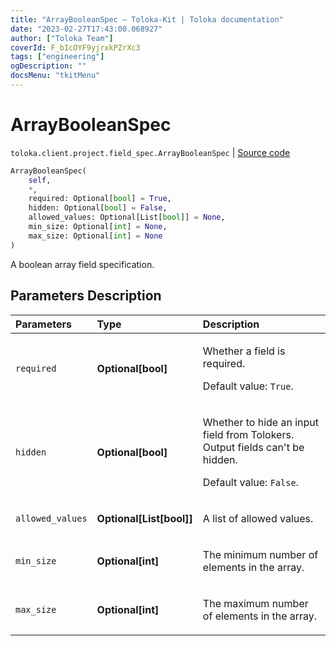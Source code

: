 ```yaml
---
title: "ArrayBooleanSpec — Toloka-Kit | Toloka documentation"
date: "2023-02-27T17:43:00.068927"
author: ["Toloka Team"]
coverId: F_bIcOYF9yjrxkPZrXc3
tags: ["engineering"]
ogDescription: ""
docsMenu: "tkitMenu"
---
```


# ArrayBooleanSpec
`toloka.client.project.field_spec.ArrayBooleanSpec` | [Source code](https://github.com/Toloka/toloka-kit/blob/v1.1.4/src/client/project/field_spec.py#L143)

```python
ArrayBooleanSpec(
    self,
    *,
    required: Optional[bool] = True,
    hidden: Optional[bool] = False,
    allowed_values: Optional[List[bool]] = None,
    min_size: Optional[int] = None,
    max_size: Optional[int] = None
)
```

A boolean array field specification.

## Parameters Description

| Parameters | Type | Description |
| :----------| :----| :-----------|
`required`|**Optional\[bool\]**|<p>Whether a field is required. </p><p>Default value: `True`.</p>
`hidden`|**Optional\[bool\]**|<p>Whether to hide an input field from Tolokers. Output fields can&#x27;t be hidden. </p><p>Default value: `False`.</p>
`allowed_values`|**Optional\[List\[bool\]\]**|<p>A list of allowed values.</p>
`min_size`|**Optional\[int\]**|<p>The minimum number of elements in the array.</p>
`max_size`|**Optional\[int\]**|<p>The maximum number of elements in the array.</p>